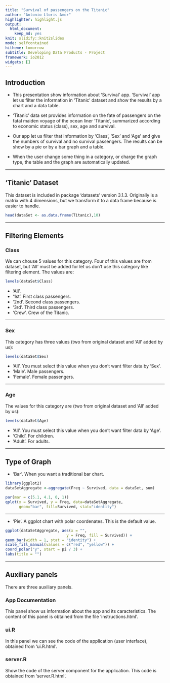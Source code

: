 ```yaml
---
title: "Survival of passengers on the Titanic"
author: "Antonio Lloris Amor"
highlighter: highlight.js
output:
  html_document:
    keep_md: yes
knit: slidify::knit2slides
mode: selfcontained
hitheme: tomorrow
subtitle: Developing Data Products - Project
framework: io2012
widgets: []
---
```


## Introduction

- This presentation show information about 'Survival' app. 'Survival' app let us
filter the information in 'Titanic' dataset and show the results by a chart and 
a data table.

- 'Titanic' data set provides information on the fate of passengers on the fatal
maiden voyage of the ocean liner 'Titanic', summarized according to economic
status (class), sex, age and survival.

- Our app let us filter that information by 'Class', 'Sex' and 'Age' and give the
numbers of survival and no survival passengers. The results can be show by a pie
or by a bar graph and a table.

- When the user change some thing in a category, or charge the graph type, the
table and the graph are automatically updated. 

---

## 'Titanic' Dataset

This dataset is included in package 'datasets' version 3.1.3. Originally is a 
matrix with 4 dimensions, but we transform it to a data frame because is easier
to handle.

```r
head(dataSet <- as.data.frame(Titanic),10)
```

---

## Filtering Elements
### Class

We can chouse 5 values for this category. Four of this values are from dataset,
but 'All' must be added for let us don't use this category like filtering element.
The values are:

```r
levels(dataSet$Class)
```

- 'All'.
- '1st'. First class passengers.
- '2nd'. Second class passengers.
- '3rd'. Third class passengers.
- 'Crew'. Crew of the Titanic.

---

### Sex

This category has three values (two from original dataset and 'All' added by us):

```r
levels(dataSet$Sex)
```

- 'All'. You must select this value when you don't want filter data by 'Sex'.
- 'Male'. Male passengers.
- 'Female'. Female passengers.

---

### Age

The values for this category are (two from original dataset and 'All' added by us):

```r
levels(dataSet$Age)
```

- 'All'. You must select this value when you don't want filter data by 'Age'.
- 'Child'. For children.
- 'Adult'. For adults.

---

## Type of Graph

- 'Bar'. When you want a traditional bar chart.

```r
library(ggplot2)
dataSetAggregate <-aggregate(Freq ~ Survived, data = dataSet, sum)
```

```r
par(mar = c(5.1, 4.1, 0, 1))
qplot(x = Survived, y = Freq, data=dataSetAggregate,
      geom="bar", fill=Survived, stat="identity")
```

---

- 'Pie'. A ggplot chart with polar coordenates. This is the default value.

```r
ggplot(dataSetAggregate, aes(x = "",
                           y = Freq, fill = Survived)) +
geom_bar(width = 1, stat = "identity") +
scale_fill_manual(values = c("red", "yellow")) +
coord_polar("y", start = pi / 3) +
labs(title = "")
```

---

## Auxiliary panels

There are three auxiliary panels.

### App Documentation

This panel show us information about the app and its caracteristics. The content
of this panel is obtained from the file 'instructions.html'.

### ui.R

In this panel we can see the code of the application (user interface), obtained
from 'ui.R.html'.

### server.R

Show the code of the server component for the application. This code is obtained
from 'server.R.html'.
